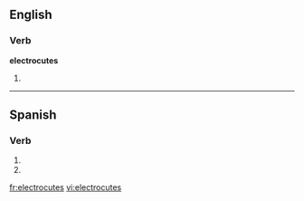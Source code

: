 ==English==

===Verb===
'''electrocutes'''

# {{third-person singular of|electrocute}}

----

==Spanish==

===Verb===
{{es-verb-form|electrocutar}}

# {{es-verb form of|ending=ar|mood=imperative|sense=negative|pers=2|formal=no|number=singular|[[electrocutar]]}}
# {{es-verb form of|ending=ar|mood=subjunctive|tense=present|pers=2|formal=no|number=singular|[[electrocutar]]}}

[[fr:electrocutes]]
[[vi:electrocutes]]